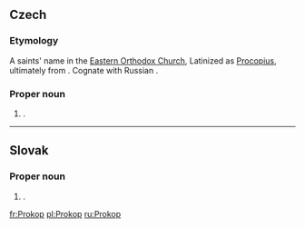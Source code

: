 ==Czech==
{{wikipedia|lang=cs}}

===Etymology===
A saints' name in the [[Eastern Orthodox Church]], Latinized as [[Procopius]], ultimately from {{etyl|grc|cs}}. Cognate with Russian {{m|ru|Прокопий}}.

===Proper noun===
{{cs-proper noun|g=m}}

# {{given name|male|lang=cs}}.

----

==Slovak==

===Proper noun===
{{sk-proper noun|g=m}}

# {{given name|male|lang=sk}}.

[[fr:Prokop]]
[[pl:Prokop]]
[[ru:Prokop]]
